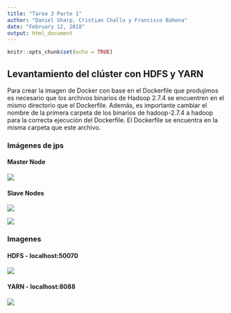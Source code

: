```yaml
---
title: "Tarea 3 Parte 1"
author: "Daniel Sharp, Cristian Challu y Francisco Bahena"
date: "February 12, 2018"
output: html_document
---
```


```r
knitr::opts_chunk$set(echo = TRUE)
```
## Levantamiento del clúster con HDFS y YARN  
  
  Para crear la imagen de Docker con base en el Dockerfile que produjimos es necesario que los archivos binarios de Hadoop 2.7.4 se encuentren en el mismo directorio que el Dockerfile. Además, es importante cambiar el nombre de la primera carpeta de los binarios de hadoop-2.7.4 a hadoop para la correcta ejecución del Dockerfile.  El Dockerfile se encuentra en la misma carpeta que este archivo.  
  

### Imágenes de jps  

#### Master Node  

![](/home/daniel/Documents/DataScience/Repos/Sem2/metodos_gran_escala/alumnos/cristian_challu/tarea_3/parte_1/jps_ds138176.png)  

#### Slave Nodes  
![](/home/daniel/Documents/DataScience/Repos/Sem2/metodos_gran_escala/alumnos/cristian_challu/tarea_3/parte_1/jps_cc120652.png)  
  
![](/home/daniel/Documents/DataScience/Repos/Sem2/metodos_gran_escala/alumnos/cristian_challu/tarea_3/parte_1/jps_123084.png)  


### Imagenes  
#### HDFS - localhost:50070
![](/home/daniel/Documents/DataScience/Repos/Sem2/metodos_gran_escala/alumnos/cristian_challu/tarea_3/parte_1/localhost_50070.png)  

#### YARN - localhost:8088
![](/home/daniel/Documents/DataScience/Repos/Sem2/metodos_gran_escala/alumnos/cristian_challu/tarea_3/parte_1/localhost_8088.png)  